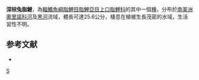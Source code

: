 {{Speciesbox 
| genus = Leporinus
| species = brunneus
| authority = [[Myers|Myers]], 1950
| status = NE
| status_system = IUCN3.1
}}
'''深棕兔脂鯉'''，為[[輻鰭魚綱|輻鰭魚綱]][[脂鯉目|脂鯉目]][[脂鯉亞目|脂鯉亞目]][[上口脂鯉科|上口脂鯉科]]的其中一個[[種|種]]，分布於[[南美洲|南美洲]][[奧里諾科河|奧里諾科河]]及[[黑河|黑河]]流域，體長可達25.6公分，棲息在植被生長茂密的水域，生活習性不明。

==参考文献==
{{refbegin}}
*{{FishBase_species|genus=Leporinus|species=brunneus|year=2013|month=9}}
{{refend}}
{{Taxonbar}}

[[Category:兔脂鯉屬|S]]
